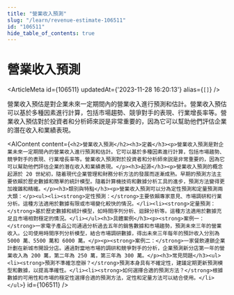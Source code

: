 ```yaml
---
title: "營業收入預測"
slug: "/learn/revenue-estimate-106511"
id: "106511"
hide_table_of_contents: true
---
```



# 營業收入預測

<ArticleMeta id={106511} updatedAt={'2023-11-28 16:20:13'} alias={`[]`} />
<div className='border-solid border-b border-t-0 my-4 border-[var(--ifm-color-gray-300)]' />

營業收入預估是對企業未來一定期間內的營業收入進行預測和估計。營業收入預估可以基於多種因素進行計算，包括市場趨勢、競爭對手的表現、行業增長率等。營業收入預估對於投資者和分析師來説是非常重要的，因為它可以幫助他們評估企業的潛在收入和業績表現。

<AIContent content={`<h2>營業收入預測</h2><h3>定義</h3><p>營業收入預測是對企業未來一定期間內的營業收入進行預測和估計。它可以基於多種因素進行計算，包括市場趨勢、競爭對手的表現、行業增長率等。營業收入預測對於投資者和分析師來説是非常重要的，因為它可以幫助他們評估企業的潛在收入和業績表現。</p><h3>起源</h3><p>營業收入預測的概念起源於 20 世紀初，隨着現代企業管理和財務分析方法的發展而逐漸成熟。早期的預測方法主要依賴於歷史數據和簡單的統計模型。隨着計算機技術和數據分析工具的進步，預測方法變得更加複雜和精確。</p><h3>類別與特點</h3><p>營業收入預測可以分為定性預測和定量預測兩大類：</p><ul><li><strong>定性預測：</strong>主要依賴專家意見、市場調研和行業分析。這種方法適用於數據有限或市場變化較快的情況。</li><li><strong>定量預測：</strong>基於歷史數據和統計模型，如時間序列分析、迴歸分析等。這種方法適用於數據充足且市場相對穩定的情況。</li></ul><h3>具體案例</h3><p><strong>案例一：</strong>一家電子產品公司通過分析過去五年的銷售數據和市場趨勢，預測未來三年的營業收入。公司使用時間序列分析模型，結合市場調研數據，得出未來三年每年的預計收入分別為 5000 萬、5500 萬和 6000 萬。</p><p><strong>案例二：</strong>一家餐飲連鎖企業計劃在新城市開設分店。通過對當地市場的調研和競爭對手的分析，企業預測新分店第一年的營業收入為 200 萬，第二年為 250 萬，第三年為 300 萬。</p><h3>常見問題</h3><ul><li><strong>預測不準確怎麼辦？</strong>預測本身具有不確定性，建議定期更新預測模型和數據，以提高準確性。</li><li><strong>如何選擇合適的預測方法？</strong>根據數據的可用性和市場的穩定性選擇合適的預測方法，定性和定量方法可以結合使用。</li></ul>`} id={106511} />
